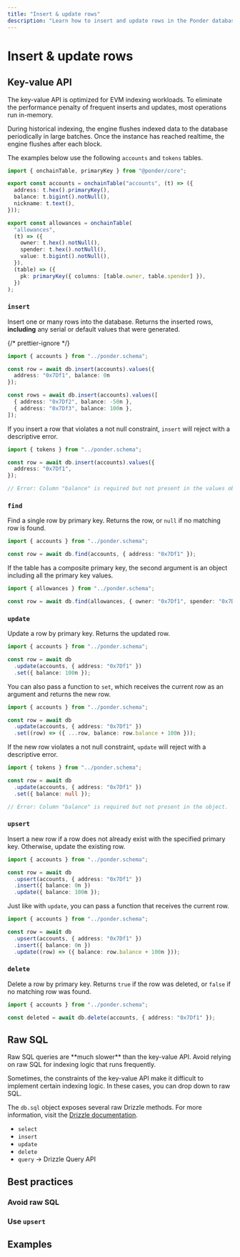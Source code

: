 ```yaml
---
title: "Insert & update rows"
description: "Learn how to insert and update rows in the Ponder database."
---
```



# Insert & update rows

## Key-value API

The key-value API is optimized for EVM indexing workloads. To eliminate the performance penalty of frequent inserts and updates, most operations run in-memory.

During historical indexing, the engine flushes indexed data to the database periodically in large batches. Once the instance has reached realtime, the engine flushes after each block.

The examples below use the following `accounts` and `tokens` tables.

```ts filename="ponder.schema.ts"
import { onchainTable, primaryKey } from "@ponder/core";

export const accounts = onchainTable("accounts", (t) => ({
  address: t.hex().primaryKey(),
  balance: t.bigint().notNull(),
  nickname: t.text(),
}));

export const allowances = onchainTable(
  "allowances",
  (t) => ({
    owner: t.hex().notNull(),
    spender: t.hex().notNull(),
    value: t.bigint().notNull(),
  }),
  (table) => ({
    pk: primaryKey({ columns: [table.owner, table.spender] }),
  })
);
```

### `insert`

Insert one or many rows into the database. Returns the inserted rows, **including** any serial or default values that were generated.

{/* prettier-ignore */}
```ts filename="src/index.ts"
import { accounts } from "../ponder.schema";

const row = await db.insert(accounts).values({
  address: "0x7Df1", balance: 0n
});

const rows = await db.insert(accounts).values([
  { address: "0x7Df2", balance: -50n },
  { address: "0x7Df3", balance: 100n },
]);
```

If you insert a row that violates a not null constraint, `insert` will reject with a descriptive error.

```ts filename="src/index.ts" {7}
import { tokens } from "../ponder.schema";

const row = await db.insert(accounts).values({
  address: "0x7Df1",
});

// Error: Column "balance" is required but not present in the values object.
```

### `find`

Find a single row by primary key. Returns the row, or `null` if no matching row is found.

```ts filename="src/index.ts"
import { accounts } from "../ponder.schema";

const row = await db.find(accounts, { address: "0x7Df1" });
```

If the table has a composite primary key, the second argument is an object including all the primary key values.

```ts filename="src/index.ts"
import { allowances } from "../ponder.schema";

const row = await db.find(allowances, { owner: "0x7Df1", spender: "0x7Df2" });
```

### `update`

Update a row by primary key. Returns the updated row.

```ts filename="src/index.ts"
import { accounts } from "../ponder.schema";

const row = await db
  .update(accounts, { address: "0x7Df1" })
  .set({ balance: 100n });
```

You can also pass a function to `set`, which receives the current row as an argument and returns the new row.

```ts filename="src/index.ts" {5}
import { accounts } from "../ponder.schema";

const row = await db
  .update(accounts, { address: "0x7Df1" })
  .set((row) => ({ ...row, balance: row.balance + 100n }));
```

If the new row violates a not null constraint, `update` will reject with a descriptive error.

```ts filename="src/index.ts" {7}
import { tokens } from "../ponder.schema";

const row = await db
  .update(accounts, { address: "0x7Df1" })
  .set({ balance: null });

// Error: Column "balance" is required but not present in the object.
```

### `upsert`

Insert a new row if a row does not already exist with the specified primary key. Otherwise, update the existing row.

```ts filename="src/index.ts"
import { accounts } from "../ponder.schema";

const row = await db
  .upsert(accounts, { address: "0x7Df1" })
  .insert({ balance: 0n })
  .update({ balance: 100n });
```

Just like with `update`, you can pass a function that receives the current row.

```ts filename="src/index.ts"
import { accounts } from "../ponder.schema";

const row = await db
  .upsert(accounts, { address: "0x7Df1" })
  .insert({ balance: 0n })
  .update((row) => ({ balance: row.balance + 100n }));
```

### `delete`

Delete a row by primary key. Returns `true` if the row was deleted, or `false` if no matching row was found.

```ts filename="src/index.ts"
import { accounts } from "../ponder.schema";

const deleted = await db.delete(accounts, { address: "0x7Df1" });
```

## Raw SQL

<Callout type="warning">
  Raw SQL queries are **much slower** than the key-value API. Avoid relying on
  raw SQL for indexing logic that runs frequently.
</Callout>

Sometimes, the constraints of the key-value API make it difficult to implement certain indexing logic. In these cases, you can drop down to raw SQL.

The `db.sql` object exposes several raw Drizzle methods. For more information, visit the [Drizzle documentation](https://orm.drizzle.team/docs/sql-api).

- `select`
- `insert`
- `update`
- `delete`
- `query` -> Drizzle Query API

## Best practices

### Avoid raw SQL

### Use `upsert`

## Examples
